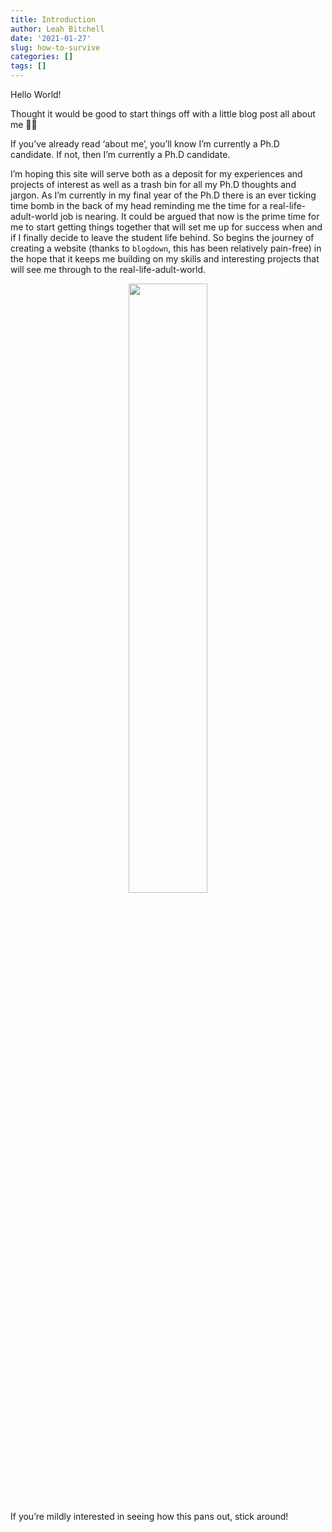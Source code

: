 ```yaml
---
title: Introduction
author: Leah Bitchell
date: '2021-01-27'
slug: how-to-survive
categories: []
tags: []
---
```

Hello World!

Thought it would be good to start things off with a little blog post all about me 👋🏼 

If you've already read 'about me', you'll know I'm currently a Ph.D candidate. If not, then I'm currently a Ph.D candidate. 

I'm hoping this site will serve both as a deposit for my experiences and projects of interest as well as a trash bin for all my Ph.D thoughts and jargon. As I'm currently in my final year of the Ph.D there is an ever ticking time bomb in the back of my head reminding me the time for a real-life-adult-world job is nearing. It could be argued that now is the prime time for me to start getting things together that will set me up for success when and if I finally decide to leave the student life behind. So begins the journey of creating a website (thanks to `blogdown`, this has been relatively pain-free) in the hope that it keeps me building on my skills and interesting projects that will see me through to the real-life-adult-world.

<center>
![](images/phd hp meme.jpg){width=50%}
</center>
If you're mildly interested in seeing how this pans out, stick around!
